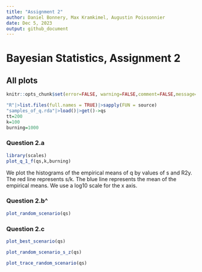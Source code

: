 ```yaml
---
title: "Assignment 2"
author: Daniel Bonnery, Max Kramkimel, Augustin Poissonnier
date: Dec 5, 2023
output: github_document
---
```


# Bayesian Statistics, Assignment 2

## All plots

```r
knitr::opts_chunk$set(error=FALSE, warning=FALSE,comment=FALSE,message=FALSE)
```

```r
"R"|>list.files(full.names = TRUE)|>sapply(FUN = source)
"samples_of_q.rda"|>load()|>get()->qs
tt=200
k=100
burning=1000
```

### Question 2.a

```r
library(scales)
plot_q_1_f(qs,k,burning)
```

We plot the histograms of the empirical means of q by values of s and R2y.
The red line represents s/k. The blue line represents the mean of the empirical means. We use a log10 scale for the x axis.

### Question 2.b^

```r
plot_random_scenario(qs)
```

### Question 2.c
```r
plot_best_scenario(qs)

plot_random_scenario_s_z(qs)

plot_trace_random_scenario(qs)



```

